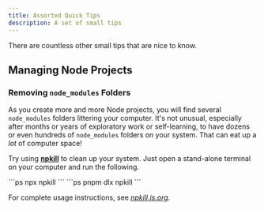 ```yaml
---
title: Assorted Quick Tips
description: A set of small tips
---
```



There are countless other small tips that are nice to know.

## Managing Node Projects

### Removing `node_modules` Folders

As you create more and more Node projects, you will find several `node_modules` folders littering your computer. It's not unusual, especially after months or years of exploratory work or self-learning, to have dozens or even hundreds of `node_modules` folders on your system. That can eat up a *lot* of computer space!

Try using <a href="https://npkill.js.org/" target="_blank">**npkill**</a> to clean up your system. Just open a stand-alone terminal on your computer and run the following.

<Tabs>
    <TabItem label="npm">
        ```ps
        npx npkill
        ```
    </TabItem>
    <TabItem label="pnpm">
        ```ps
        pnpm dlx npkill
        ```
    </TabItem>
</Tabs>

For complete usage instructions, see <a href="https://npkill.js.org/" target="_blank">*npkill.js.org*</a>.

